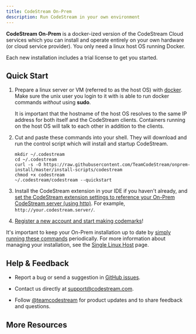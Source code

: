 ```yaml
---
title: CodeStream On-Prem
description: Run CodeStream in your own environment
---
```



**CodeStream On-Prem** is a docker-ized version of the CodeStream Cloud services
which you can install and operate entirely on your own hardware (or cloud
service provider). You only need a linux host OS running Docker.

Each new installation includes a trial license to get you started.


## Quick Start

1.	Prepare a linux server or VM (referred to as the host OS) with
	[docker](https://runnable.com/docker/install-docker-on-linux). Make sure the
	unix user you login to it with is able to run docker commands _without_
	using **sudo**.

	It is important that the hostname of the host OS resolves to the same IP
	address for both itself and the CodeStream clients. Containers running on
	the host OS will talk to each other in addition to the clients.

1.	Cut and paste these commands into your shell. They will download and run the
	control script which will install and startup CodeStream.
	```
	mkdir ~/.codestream
	cd ~/.codestream
	curl -s -O https://raw.githubusercontent.com/TeamCodeStream/onprem-install/master/install-scripts/codestream
	chmod +x codestream
	~/.codestream/codestream --quickstart
	
	```

1.	Install the CodeStream extension in your IDE if you haven't already, and
	[set the CodeStream extension settings to reference your On-Prem CodeStream
	server (using http)](../ide/overview). For example,
	`http://your.codestream.server/`.

1.	[Register a new account and start making
	codemarks](https://docs.codestream.com/userguide/gettingStarted/create-a-team/)!

It's important to keep your On-Prem installation up to date by [simply running
these
commands](configs/single-host-linux#update-your-system-to-the-latest-version)
periodically. For more information about managing your installation, see the
[Single Linux Host](configs/single-host-linux) page.

## Help & Feedback

*	Report a bug or send a suggestion in [GitHub
	issues](https://github.com/TeamCodeStream/CodeStream/issues).

*	Contact us directly at [support@codestream.com](mailto:support@codestream.com).

*	Follow [@teamcodestream](http://twitter.com/teamcodestream) for product updates and to
	share feedback and questions.

## More Resources

<DocsetMenu />

